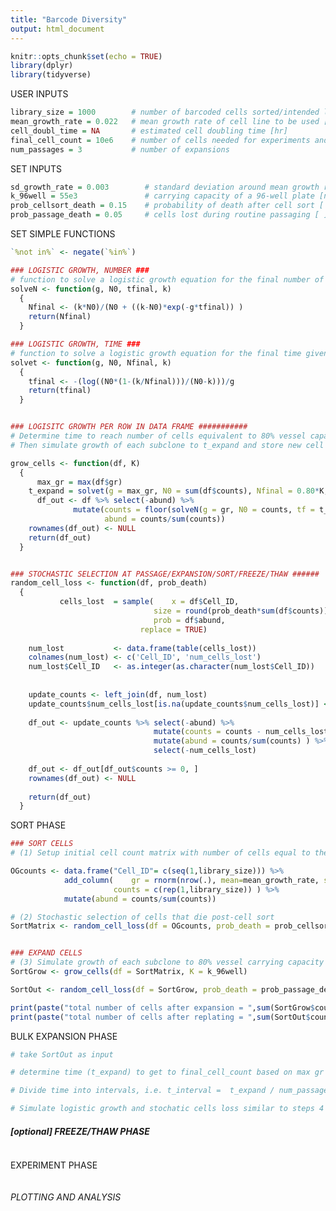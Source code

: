 ---
title: "Barcode Diversity"
output: html_document
---

```{r setup, include=FALSE}
knitr::opts_chunk$set(echo = TRUE)
library(dplyr)
library(tidyverse)
```

############ USER INPUTS ####################################
```{r}
library_size = 1000        # number of barcoded cells sorted/intended library size [number of cells]
mean_growth_rate = 0.022   # mean growth rate of cell line to be used [1/hr]
cell_doubl_time = NA       # estimated cell doubling time [hr]
final_cell_count = 10e6    # number of cells needed for experiments and freezebacks
num_passages = 3           # number of expansions

```


############ SET INPUTS ####################################
```{r}
sd_growth_rate = 0.003        # standard deviation around mean growth rate [1/hr]
k_96well = 55e3               # carrying capacity of a 96-well plate [number of cells]
prob_cellsort_death = 0.15    # probability of death after cell sort [ ]
prob_passage_death = 0.05     # cells lost during routine passaging [ ]
```


######## SET SIMPLE FUNCTIONS ##############################
```{r}
`%not in%` <- negate(`%in%`)

### LOGISTIC GROWTH, NUMBER ###
# function to solve a logistic growth equation for the final number of cells given growth rate, starting number of cells, carrying capacity and the final time point
solveN <- function(g, N0, tfinal, k)
  {
    Nfinal <- (k*N0)/(N0 + ((k-N0)*exp(-g*tfinal)) )
    return(Nfinal)
  }

### LOGISTIC GROWTH, TIME ###
# function to solve a logistic growth equation for the final time given growth rate, starting number of cells, carrying capacity, and the final number of cells
solvet <- function(g, N0, Nfinal, k)
  {
    tfinal <- -(log((N0*(1-(k/Nfinal)))/(N0-k)))/g  
    return(tfinal)
  }


### LOGISITC GROWTH PER ROW IN DATA FRAME ###########
# Determine time to reach number of cells equivalent to 80% vessel capacity from known starting number of cells (t_expand)
# Then simulate growth of each subclone to t_expand and store new cell counts and abundance in data frame, return new data frame

grow_cells <- function(df, K)
  {
      max_gr = max(df$gr)                                                           # calculate max growth rate of selected cells
    t_expand = solvet(g = max_gr, N0 = sum(df$counts), Nfinal = 0.80*K, k = K)      # solve logistic growth equation for expansion time  
      df_out <- df %>% select(-abund) %>%  
              mutate(counts = floor(solveN(g = gr, N0 = counts, tf = t_expand, k = K)),   # solve logistic growth for N at expansion time for each Cell_ID        
                     abund = counts/sum(counts))                                          # determine abundance of each Cell_ID in population
    rownames(df_out) <- NULL
    return(df_out)
  }


### STOCHASTIC SELECTION AT PASSAGE/EXPANSION/SORT/FREEZE/THAW ######
random_cell_loss <- function(df, prob_death)
  {
           cells_lost  = sample(    x = df$Cell_ID,                                  # choose from set of Cell_IDs in data frame
                                size = round(prob_death*sum(df$counts)),             # select number of cells equal to current number of cells multiplied by probability of death post cell sort (prob_cellsort_death)
                                prob = df$abund,                                     # weight probability of Cell_ID selection by abundance
                             replace = TRUE)                                         
  
    num_lost           <- data.frame(table(cells_lost))                              # count occurrences of each cell id in cells_lost_expand
    colnames(num_lost) <- c('Cell_ID', 'num_cells_lost')                             # rename columns
    num_lost$Cell_ID   <- as.integer(as.character(num_lost$Cell_ID))                 # change data type of cell_id column to integer
      
    
    update_counts <- left_join(df, num_lost)                                         # join with original data frame with current cell counts
    update_counts$num_cells_lost[is.na(update_counts$num_cells_lost)] <- 0
    
    df_out <- update_counts %>% select(-abund) %>%                                   # remove old abundance data
                                mutate(counts = counts - num_cells_lost) %>%         # calculate new counts by subtracting num_cells_lost occurrences from previous count
                                mutate(abund = counts/sum(counts) ) %>%              # calculate new abundance data
                                select(-num_cells_lost)                              # remove unnecessary columns
    
    df_out <- df_out[df_out$counts >= 0, ]                                           # remove rows with 0 or less counts
    rownames(df_out) <- NULL
    
    return(df_out)
  }

```



############ SORT PHASE ####################################
```{r}
### SORT CELLS
# (1) Setup initial cell count matrix with number of cells equal to the number of cells sorted

OGcounts <- data.frame("Cell_ID"= c(seq(1,library_size))) %>%                             # create matrix with cells equal to sorted library size
            add_column(    gr = rnorm(nrow(.), mean=mean_growth_rate, sd=sd_growth_rate), # sample growth rates from normal distribution
                       counts = c(rep(1,library_size)) ) %>%                              # set initial count of each subclone to 1
            mutate(abund = counts/sum(counts))                                            # add new column for subclonal abundance

# (2) Stochastic selection of cells that die post-cell sort
SortMatrix <- random_cell_loss(df = OGcounts, prob_death = prob_cellsort_death)


### EXPAND CELLS
# (3) Simulate growth of each subclone to 80% vessel carrying capacity and store new cell counts and abundance in data frame
SortGrow <- grow_cells(df = SortMatrix, K = k_96well)

SortOut <- random_cell_loss(df = SortGrow, prob_death = prob_passage_death)

print(paste("total number of cells after expansion = ",sum(SortGrow$counts)))
print(paste("total number of cells after replating = ",sum(SortOut$counts)))
```

######### BULK EXPANSION PHASE #############################
```{r}
# take SortOut as input

# determine time (t_expand) to get to final_cell_count based on max gr in data frame

# Divide time into intervals, i.e. t_interval =  t_expand / num_passages-1

# Simulate logistic growth and stochatic cells loss similar to steps 4 and 5 above for each time step

```



##### [optional] FREEZE/THAW PHASE #########################
```{r}

```


######### EXPERIMENT PHASE #################################
```{r}

```

###### PLOTTING AND ANALYSIS #################################
```{r}

```


